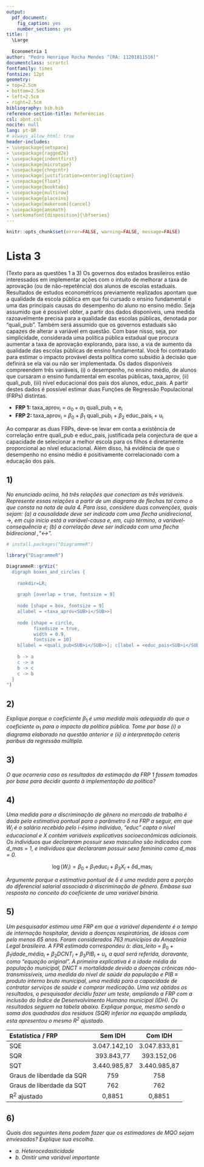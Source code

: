 ```yaml
---
output:   
  pdf_document:
    fig_caption: yes
    number_sections: yes
title: |
  \Large
  
  Econometria 1
author: "Pedro Henrique Rocha Mendes ^[RA: 11201811516]"
documentclass: scrartcl
fontfamily: times
fontsize: 12pt
geometry:
- top=2.5cm
- bottom=2.5cm
- left=2.5cm
- right=2.5cm
bibliography: bib.bib
reference-section-title: Referências
csl: abnt.csl
nocite: null
lang: pt-BR
# always_allow_html: true
header-includes:
- \usepackage{setspace}
- \usepackage{ragged2e}
- \usepackage{indentfirst}
- \usepackage{microtype}
- \usepackage{chngcntr}
- \usepackage[justification=centering]{caption}
- \usepackage{float}
- \usepackage{booktabs}
- \usepackage{multirow}
- \usepackage{placeins}
- \usepackage[makeroom]{cancel}
- \usepackage{amsmath}
- \setkomafont{disposition}{\bfseries}
---
```


<!-- Parágrafos e espaçamento --->

```{=tex}
\onehalfspacing
\justifying
\setlength{\parindent}{0cm}
\setlength{\parskip}{0.1cm}
\FloatBarrier
```
<!-- Remover tudo menos os resultados dos chunks --->

```r
knitr::opts_chunk$set(error=FALSE, warning=FALSE, message=FALSE)
```

# Lista 3 {.unnumbered}

(Texto para as questões 1 a 3) Os governos dos estados brasileiros estão interessados em implementar ações com o intuito de melhorar a taxa de aprovação (ou de não-repetência) dos alunos de escolas estaduais. Resultados de estudos econométricos previamente realizados apontam que a qualidade da escola pública em que foi cursado o ensino fundamental é uma das principais causas do desempenho do aluno no ensino médio. Seja assumido que é possível obter, a partir dos dados disponíveis, uma medida razoavelmente precisa para a qualidade das escolas públicas, denotada por "quali_pub". Também será assumido que os governos estaduais são capazes de alterar a variável em questão. Com base nisso, seja, por simplicidade, considerada uma política pública estadual que procura aumentar a taxa de aprovação explorando, para isso, a via de aumento da qualidade das escolas públicas de ensino fundamental. Você foi contratado para estimar o impacto provável desta política como subsídio à decisão que definirá se ela vai ou não ser implementada. Os dados disponíveis compreendem três variáveis, (i) o desempenho, no ensino médio, de alunos que cursaram o ensino fundamental em escolas públicas, taxa_aprov, (ii) quali_pub, (iii) nível educacional dos pais dos alunos, educ_pais. A partir destes dados é possível estimar duas Funções de Regressão Populacional (FRPs) distintas.

-   **FRP 1:** taxa_aprov~i~ = $\alpha_{0}+\alpha_{1}$ quali_pub~i~ + e~i~
-   **FRP 2:** taxa_aprov~i~ = $\beta_{0}+\beta_{1}$ quali_pub~i~ + $\beta_{2}$ educ_pais~i~ + u~i~

Ao comparar as duas FRPs, deve-se levar em conta a existência de correlação entre quali_pub e educ_pais, justificada pela conjectura de que a capacidade de selecionar a melhor escola para os filhos é diretamente proporcional ao nível educacional. Além disso, há evidência de que o desempenho no ensino médio é positivamente correlacionado com a educação dos pais.

## 1) {.unnumbered}

*No enunciado acima, há três relações que conectam as três variáveis. Represente essas relações a partir de um diagrama de flechas tal como o que consta na nota de aula 4. Para isso, considere duas convenções, quais sejam: (a) a causalidade deve ser indicada com uma flecha unidirecional,* $\rightarrow$*, em cujo início está a variável-causa e, em, cujo término, a variável-consequência e; (b) a correlação deve ser indicada com uma flecha bidirecional ,"*$\leftrightarrow$*".*

```r
# install.packages("DiagrammeR")

library("DiagrammeR")

DiagrammeR::grViz("
  digraph boxes_and_circles {
    
    rankdir=LR;
  
    graph [overlap = true, fontsize = 9]
  
    node [shape = box, fontsize = 9]
    a[label = <taxa_aprov<SUB>i</SUB>>]
  
    node [shape = circle,
          fixedsize = true,
          width = 0.9,
          fontsize = 10]
    b[label = <quali_pub<SUB>i</SUB>>]; c[label = <educ_pais<SUB>i</SUB>>]
  
    b -> a
    c -> a
    b -> c
    c -> b
  }
")
```

## 2) {.unnumbered}

*Explique porque o coeficiente* $\beta_{1}$ *é uma medida mais adequada do que o coeficiente* $\alpha_{1}$ *para o impacto da política pública. Tome por base (i) o diagrama elaborado na questão anterior e (ii) a interpretação ceteris paribus da regressão múltipla.*

## 3) {.unnumbered}

*O que ocorreria caso os resultados da estimação da FRP 1 fossem tomados por base para decidir quanto à implementação da política?*

## 4) {.unnumbered}

*Uma medida para a discriminação de gênero no mercado de trabalho é dada pela estimativa pontual para o parâmetro* $\delta$ *na FRP a seguir, em que W~i~ é o salário recebido pelo i-ésimo indivíduo, "educ" capta o nível educacional e X contém variáveis explicativas socioeconômicas adicionais. Os indivíduos que declararam possuir sexo masculino são indicados com d_mas = 1, e indivíduos que declararam possuir sexo feminino como d_mas = 0.*

$$
\log (W_i)=\beta_{0}+\beta_{1} \text{educ}_i+\beta_{3} X_i+\delta \text{d\_mas}_i
$$

*Argumente porque a estimativa pontual de* $\delta$ *é uma medida para a porção do diferencial salarial associada à discriminação de gênero. Embase sua resposta no conceito do coeficiente de uma variável binária.*

## 5) {.unnumbered}

*Um pesquisador estimou uma FRP em que a variável dependente é o tempo de internação hospitalar, devida a doenças respiratórias, de idosos com pelo menos 65 anos. Foram considerados 763 municípios da Amazônia Legal brasileira. A FPR estimada correspondeu à: dias_leito =* $\beta_{0}+\beta_{1}$*idade_média~i~ +* $\beta_{2}$*DCNT~i~ +* $\beta_{3}$*PIB~i~ + u~i~, a qual será referida, doravante, como "equação original". A primeira explicativa é a idade média da população municipal, DNCT* $\equiv$ *mortalidade devido a doenças crônicas não-transmissíveis, uma medida do nível de saúde da população e PIB* $\equiv$ *produto interno bruto municipal, uma medida para a capacidade de contratar serviços de saúde e comprar medicação. Uma vez obtidos os resultados, o pesquisador decidiu fazer um teste, ampliando a FRP com a inclusão do Índice de Desenvolvimento Humano municipal (IDH). Os resultados seguem na tabela abaixo. Explique porque, mesmo sendo a soma dos quadrados dos resíduos (SQR) inferior na equação ampliada, esta apresentou o mesmo R^2^ ajustado.*

| Estatística / FRP         |   Sem IDH    |   Com IDH    |
|:--------------------------|:------------:|:------------:|
| SQE                       | 3.047.142,10 | 3.047.833,81 |
| SQR                       |  393.843,77  |  393.152,06  |
| SQT                       | 3.440.985,87 | 3.440.985,87 |
| Graus de liberdade da SQR |     759      |     758      |
| Graus de liberdade da SQT |     762      |     762      |
| R^2^ ajustado             |    0,8851    |    0,8851    |

## 6) {.unnumbered}

*Quais dos seguintes itens podem fazer que os estimadores de MQO sejam enviesados? Explique sua escolha.*

-   *a. Heterocedasticidade*
-   *b. Omitir uma variável importante*
